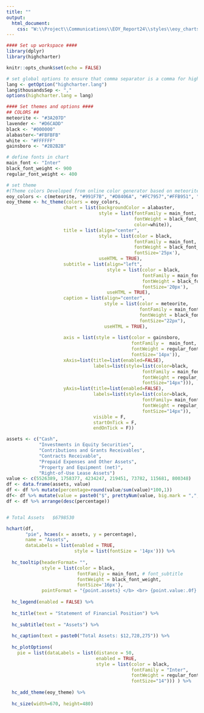 ```yaml
---
title: ""
output:
  html_document:
    css: "W:\\Project\\Communications\\EOY_Report24\\styles\\eoy_charts.css"
---
```

<!-- link to Google Font -->
<link href="https://fonts.googleapis.com/css2?family=Inter:wght@100;200;300;400;500;600;700;800;900&display=swap" rel="stylesheet">

```r
#### Set up workspace ####
library(dplyr)
library(highcharter)

knitr::opts_chunk$set(echo = FALSE)

# set global options to ensure that comma separator is a comma for highchart graphs
lang <- getOption("highcharter.lang")
lang$thousandsSep <- ","
options(highcharter.lang = lang)

```

```r
#### Set themes and options ####
## COLORS ##
meteorite <- "#3A207D"
lavender <- "#D6CADD"
black <- "#000000"
alabaster<-"#FBFBFB"
white <- "#FFFFFF"
gainsboro <- "#2B2B2B"

# define fonts in chart
main_font <- "Inter"
black_font_weight <- 900
regular_font_weight <- 400

# set theme 
#(Theme colors Developed from online color generator based on meteorite https://mycolor.space/?hex=%233A207D&sub=1)
eoy_colors <- c(meteorite, "#991F7B", "#D8406A", "#FC7957","#FFB951", "#FFEEAC", lavender)
eoy_theme <- hc_theme(colors = eoy_colors,
                     chart = list(backgroundColor = alabaster,
                                  style = list(fontFamily = main_font, 
                                               fontWeight = black_font_weight,
                                               color=white)),
                     title = list(align="center",
                                  style = list(color = black,
                                               fontFamily = main_font, 
                                               fontWeight = black_font_weight,
                                               fontSize='25px'),
                                  useHTML = TRUE),
                     subtitle = list(align="left",
                                     style = list(color = black,
                                                  fontFamily = main_font, 
                                                  fontWeight = black_font_weight,
                                                  fontSize='20px'),
                                     useHTML = TRUE),
                     caption = list(align="center",
                                    style = list(color = meteorite,
                                                 fontFamily = main_font, 
                                                 fontWeight = black_font_weight,
                                                 fontSize="22px"),
                                    useHTML = TRUE),
             
                     axis = list(style = list(color = gainsboro,
                                              fontFamily =  main_font,
                                              fontWeight = regular_font_weight,
                                              fontSize='14px')),
                     xAxis=list(title=list(enabled=FALSE),
                                labels=list(style=list(color=black,
                                                  fontFamily = main_font, 
                                                  fontWeight = regular_font_weight,
                                                  fontSize="14px"))),
                     yAxis=list(title=list(enabled=FALSE),
                                labels=list(style=list(color=black,
                                                  fontFamily= main_font, # font_axis_label
                                                  fontWeight = regular_font_weight,
                                                  fontSize="14px")),
                                visible = F, 
                                startOnTick = F, 
                                endOnTick = F))

```

```r
assets <- c("Cash", 
            "Investments in Equity Securities",
            "Contributions and Grants Receivables", 
            "Contracts Receivable",
            "Prepaid Expenses and Other Assets", 
            "Property and Equipment (net)", 
            "Right-of-Use Lease Assets")
value <- c(5526389, 1758377, 4234247, 219451, 73782, 115681, 800348)
df <- data.frame(assets, value)
df <- df %>% mutate(percentage=round(value/sum(value)*100,1))
df<- df %>% mutate(value = paste0("$", prettyNum(value, big.mark = ",", scientific = FALSE)))
df <- df %>% arrange(desc(percentage))


# Total Assets	 $6798530
```

```r
hchart(df,
       "pie", hcaes(x = assets, y = percentage),
       name = "Assets", 
       dataLabels = list(enabled = TRUE, 
                         style = list(fontSize = '14px'))) %>%
  
  hc_tooltip(headerFormat= "",
             style = list(color = black, 
                          fontFamily = main_font, # font_subtitle
                          fontWeight = black_font_weight,
                          fontSize='16px'),
             pointFormat = "{point.assets} </b> <br> {point.value:.0f} </b> <br> {point.percentage:.1f}%") %>%
  
  hc_legend(enabled = FALSE) %>%
  
  hc_title(text = "Statement of Financial Position") %>% 
  
  hc_subtitle(text = "Assets") %>%
  
  hc_caption(text = paste0("Total Assets: $12,728,275")) %>%
  
  hc_plotOptions(
    pie = list(dataLabels = list(distance = 50,
                                 enabled = TRUE,
                                 style = list(color = black,
                                              fontFamily = "Inter",
                                              fontWeight = regular_font_weight,
                                              fontSize="14"))) ) %>%
  
  hc_add_theme(eoy_theme) %>% 
  
  hc_size(width=670, height=480)

```


<script>
  widg = document.getElementsByClassName('html-widget'); //find widgets
  for (let i = 0; i < widg.length; i++) { //loop through
    document.getElementsByClassName('highchart')[i].style.width = '100%'; //adjust width
    document.getElementsByClassName('highchart')[i].style.height = '100%'; //adjust height
  }
</script>

